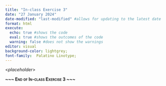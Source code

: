 ```yaml
---
title: "In-class Exercise 3"
date: "27 January 2024"
date-modified: "last-modified" #allows for updating to the latest date
format: html
execute: 
  echo: true #shows the code
  eval: true #shows the outcomes of the code
  warning: false #does not show the warnings
editor: visual
background-color: lightgrey;
font-family:  Palatino Linotype;
---
```


\<*placeholder*\>

[**\~\~\~ End of In-class Exercise 3 \~\~\~**]{.smallcaps}
